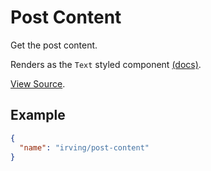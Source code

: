 <Meta title="WordPress Components|Post Content" />

# Post Content
Get the post content.

Renders as the `Text` styled component [(docs)](?path=/docs/styled-components-text--plain-text-example).

[View Source](https://github.com/alleyinteractive/wp-irving/tree/master/inc/components/components/post-content).

## Example
```json
{
  "name": "irving/post-content"
}
```
